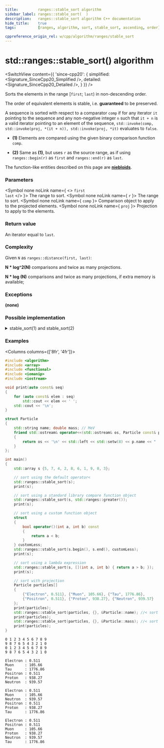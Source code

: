 ```yaml
---
title:         ranges::stable_sort algorithm
sidebar_label: ranges::stable_sort(  )
description:   ranges::stable_sort algorithm C++ documentation
hide_title:    true
tags:          [ranges, algorithm, sort, stable_sort, ascending, order]

cppreference_origin_rel: w/cpp/algorithm/ranges/stable_sort
---
```



<!----------------- Codes ---------------------->


# std::ranges::stable_sort() algorithm

<SwitchView content={{
	'since-cpp20': {
		simplified:	<Signature_SinceCpp20_Simplified />,
		detailed:	<Signature_SinceCpp20_Detailed />,
	}
}} />

Sorts the elements in the range [`first`; `last`) in non-descending order.

The order of equivalent elements is stable, i.e. **guaranteed** to be preserved.

A sequence is sorted with respect to a comparator `comp` if for any iterator `it` pointing to the sequence
and any non-negative integer `n` such that `it + n` is a valid iterator pointing to an element of the sequence,
`std::invoke(comp, std::invoke(proj, *(it + n)), std::invoke(proj, *it)` evaluates to `false`.

- **(1)** Elements are compared using the given binary comparison function `comp`.

- **(2)** Same as **(1)**, but uses `r` as the source range, as if using `ranges::begin(r)` as `first` and `ranges::end(r)` as `last`.

The function-like entities described on this page are [**niebloids**](#).

### Parameters

<SymbolTable>

  <Symbol none noLink name={ <> <code>first</code> <br/> <code>last</code> </> }>
    The range to sort.
  </Symbol>
  <Symbol none noLink name={ <code>r</code> }>
    The range to sort.
  </Symbol>
  <Symbol none noLink name={ <code>comp</code> }>
    Comparison object to apply to the projected elements.
  </Symbol>
  <Symbol none noLink name={ <code>proj</code> }>
    Projection to apply to the elements.
  </Symbol>

</SymbolTable>

### Return value

An iterator equal to `last`.

### Complexity

Given `N` as `ranges::distance(first, last)`:

**N \* log^2(N)** comparisons and twice as many projections.

**N \* log (N)** comparisons and twice as many projections, if extra memory is available;

### Exceptions

**(none)**

### Possible implementation

<details>
<summary>stable_sort(1) and stable_sort(2)</summary>

```cpp
struct stable_sort_fn
{
    template<std::random_access_iterator I, std::sentinel_for<I> S,
             class Comp = ranges::less, class Proj = std::identity>
    requires std::sortable<I, Comp, Proj>
    constexpr //< since C++26
    I operator()(I first, S last, Comp comp = {}, Proj proj = {}) const
    {
        auto count = ranges::distance(first, last);
        auto mid = first + count / 2;
        auto last_it = first + count;

        if (count <= 1)
            return last_it;

        (*this)(first, mid, std::ref(comp), std::ref(proj));
        (*this)(mid, last_it, std::ref(comp), std::ref(proj));

        ranges::inplace_merge(first, mid, last_it);

        return last_it;
    }

    template<ranges::random_access_range R, class Comp = ranges::less,
             class Proj = std::identity>
    requires std::sortable<ranges::iterator_t<R>, Comp, Proj>
    constexpr //< since C++26
    ranges::borrowed_iterator_t<R> operator()(R&& r, Comp comp = {}, Proj proj = {}) const
    {
        return (*this)(ranges::begin(r), ranges::end(r), std::move(comp), std::move(proj));
    }
};

inline constexpr stable_sort_fn stable_sort {};
```

</details>

### Examples

<Columns columns={['8fr', '4fr']}>
<div>

```cpp title='Main.cpp' showLineNumbers
#include <algorithm>
#include <array>
#include <functional>
#include <iomanip>
#include <iostream>

void print(auto const& seq)
{
    for (auto const& elem : seq)
        std::cout << elem << ' ';
    std::cout << '\n';
}

struct Particle
{
    std::string name; double mass; // MeV
    friend std::ostream& operator<<(std::ostream& os, Particle const& p)
    {
        return os << '\n' << std::left << std::setw(8) << p.name << " : " << p.mass;
    }
};

int main()
{
    std::array s {5, 7, 4, 2, 8, 6, 1, 9, 0, 3};

    // sort using the default operator<
    std::ranges::stable_sort(s);
    print(s);

    // sort using a standard library compare function object
    std::ranges::stable_sort(s, std::ranges::greater());
    print(s);

    // sort using a custom function object
    struct
    {
        bool operator()(int a, int b) const
        {
            return a < b;
        }
    } customLess;
    std::ranges::stable_sort(s.begin(), s.end(), customLess);
    print(s);

    // sort using a lambda expression
    std::ranges::stable_sort(s, [](int a, int b) { return a > b; });
    print(s);

    // sort with projection
    Particle particles[]
    {
        {"Electron", 0.511}, {"Muon", 105.66}, {"Tau", 1776.86},
        {"Positron", 0.511}, {"Proton", 938.27}, {"Neutron", 939.57}
    };
    print(particles);
    std::ranges::stable_sort(particles, {}, &Particle::name); //< sort by name
    print(particles);
    std::ranges::stable_sort(particles, {}, &Particle::mass); //< sort by mass
    print(particles);
}
```

</div>
<div>

```plaintext title="Output"
0 1 2 3 4 5 6 7 8 9
9 8 7 6 5 4 3 2 1 0
0 1 2 3 4 5 6 7 8 9
9 8 7 6 5 4 3 2 1 0

Electron : 0.511
Muon     : 105.66
Tau      : 1776.86
Positron : 0.511
Proton   : 938.27
Neutron  : 939.57

Electron : 0.511
Muon     : 105.66
Neutron  : 939.57
Positron : 0.511
Proton   : 938.27
Tau      : 1776.86

Electron : 0.511
Positron : 0.511
Muon     : 105.66
Proton   : 938.27
Neutron  : 939.57
Tau      : 1776.86
```

</div>
</Columns>
